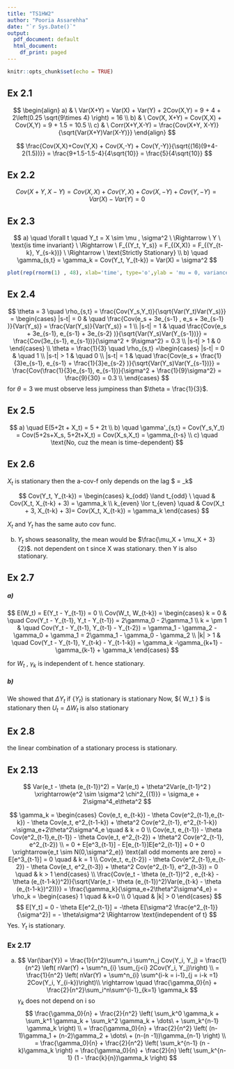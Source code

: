```yaml
---
title: "TS1HW2"
author: "Pooria Assarehha"
date: "`r Sys.Date()`"
output:
  pdf_document: default
  html_document:
    df_print: paged
---
```


```r
knitr::opts_chunk$set(echo = TRUE)
```

## Ex 2.1

$$
\begin{align}
a) & \ Var(X+Y) = Var(X) + Var(Y) + 2Cov(X,Y) = 9 + 4 + 2\left(0.25 \sqrt{9\times 4} \right) = 16 \\
b) & \ Cov(X, X+Y) = Cov(X,X) + Cov(X,Y) = 9 + 1.5 = 10.5 \\
c) & \ Corr(X+Y,X-Y) = \frac{Cov(X+Y, X-Y)}{\sqrt{Var(X+Y)Var(X-Y)}} 
\end{align}
$$

$$
\frac{Cov(X,X)+Cov(Y,X) + Cov(X,-Y) + Cov(Y,-Y)}{\sqrt{(16)(9+4-2(1.5))}} = \frac{9+1.5-1.5-4}{4\sqrt{10}} = \frac{5}{4\sqrt{10}}
$$

## Ex 2.2

$$
Cov(X+Y,X-Y) = Cov(X,X)+Cov(Y,X) + Cov(X,-Y) + Cov(Y,-Y) = Var(X)-Var(Y) = 0
$$

## Ex 2.3

$$
a) \quad \forall t \quad Y_t  = X \sim \mu , \sigma^2 \ \Rightarrow \ Y \ \text{is time invariant} \ \Rightarrow \ F_{(Y_t, Y_s)} = F_{(X,X)} = F_{(Y_{t-k}, Y_{s-k})} \ \Rightarrow \ \text{Strictly Stationary} \\
b) \quad \gamma_{s,t} = \gamma_k = Cov(Y_t, Y_{t-k}) = Var(X) = \sigma^2
$$

```r
plot(rep(rnorm(1) , 48), xlab='time', type='o',ylab = 'mu = 0, variance = 1')
```

## Ex 2.4

$$
\theta = 3 \quad \rho_{s,t} = \frac{Cov(Y_s,Y_t)}{\sqrt{Var(Y_t)Var(Y_s)}} = \begin{cases}
|s-t| = 0 & \quad \frac{Cov(e_s + 3e_{s-1} , e_s + 3e_{s-1} )}{Var(Y_s)} = \frac{Var(Y_s)}{Var(Y_s)} = 1 \\
|s-t| = 1 & \quad \frac{Cov(e_s + 3e_{s-1}, e_{s-1} + 3e_{s-2} )}{\sqrt{Var(Y_s)Var(Y_{s-1})}}  = \frac{Cov(3e_{s-1}, e_{s-1})}{\sigma^2 + 9\sigma^2} = 0.3 \\
|s-t| > 1 & 0
\end{cases} \\
\theta = \frac{1}{3} \quad  \rho_{s,t} =\begin{cases}
|s-t| = 0 & \quad 1  \\
|s-t| > 1 & \quad 0 \\
|s-t| = 1 & \quad \frac{Cov(e_s + \frac{1}{3}e_{s-1}, e_{s-1} + \frac{1}{3}e_{s-2} )}{\sqrt{Var(Y_s)Var(Y_{s-1})}}  = \frac{Cov(\frac{1}{3}e_{s-1}, e_{s-1})}{\sigma^2 + \frac{1}{9}\sigma^2} = \frac{9}{30} = 0.3 \\
\end{cases}
$$
for $\theta = 3$ we must observe less jumpiness than $\theta = \frac{1}{3}$.

## Ex 2.5

$$
a) \quad  E(5+2t + X_t) = 5 + 2t \\
b) \quad  \gamma'_{s,t} = Cov(Y_s,Y_t) = Cov(5+2s+X_s, 5+2t+X_t) = Cov(X_s,X_t) = \gamma_{t-s} \\
c) \quad \text{No, cuz the mean is time-dependent}
$$

## Ex 2.6 


$X_t$ is stationary then the a-cov-f only depends on the lag  $ = \gamma_k$ 

$$
Cov(Y_t, Y_{t-k}) = 
\begin{cases} 
k_{odd} \land t_{odd} \ \quad & Cov(X_t, X_{t-k} + 3) = \gamma_k \\
k_{even} \lor t_{even} \quad &  Cov(X_t + 3, X_{t-k} + 3)= Cov(X_t, X_{t-k}) = \gamma_k
\end{cases}
$$

$X_t$ and $Y_t$ has the same auto cov func.

b) $Y_t$ shows seasonality, the mean would be $\frac{\mu_X + \mu_X + 3}{2}$. not dependent on t since X was stationary. then Y is also stationary. 

## Ex 2.7

##### a)

$$
E(W_t) = E(Y_t - Y_{t-1}) = 0  \\
Cov(W_t, W_{t-k}) = 
\begin{cases}
k = 0 & \quad Cov(Y_t - Y_{t-1}, Y_t - Y_{t-1}) = 2\gamma_0 - 2\gamma_1 \\
k = \pm 1 & \quad Cov(Y_t - Y_{t-1}, Y_{t-1} - Y_{t-2}) = \gamma_1 - \gamma_2 - \gamma_0 + \gamma_1 = 2\gamma_1 - \gamma_0 - \gamma_2 \\
|k| > 1 & \quad Cov(Y_t - Y_{t-1}, Y_{t-k} - Y_{t-1-k}) = \gamma_k -\gamma_{k+1} -\gamma_{k-1} + \gamma_k 
\end{cases}
$$

for $W_t$ , $\gamma_k$ is independent of t. hence stationary.

##### b)
We showed that $\Delta Y_t$ if $\{ Y_t \}$ is stationary is stationary
Now, $\{ W_t \}  $ is stationary then $U_t = \Delta W_t$ is also stationary  

## Ex 2.8

the linear combination of a stationary process is stationary.

## Ex 2.13

$$
Var(e_t - \theta (e_{t-1})^2) = Var(e_t) + \theta^2Var(e_{t-1}^2 ) \xrightarrow{e^2 \sim \sigma^2 \chi^2_{(1)}} = \sigma_e + 2\sigma^4_e\theta^2
$$

$$
\gamma_k =  
\begin{cases}
Cov(e_t, e_{t-k}) - \theta Cov(e^2_{t-1},e_{t-k}) - \theta Cov(e_t, e^2_{t-1-k}) + \theta^2 Cov(e^2_{t-1}, e^2_{t-1-k}) =\sigma_e+2\theta^2\sigma^4_e \quad & k = 0 \\
Cov(e_t, e_{t-1}) - \theta Cov(e^2_{t-1},e_{t-1}) - \theta Cov(e_t, e^2_{t-2}) + \theta^2 Cov(e^2_{t-1}, e^2_{t-2}) \\
= 0 + E[e^3_{t-1}] - E[e_{t-1}]E[e^2_{t-1}] + 0 + 0 \xrightarrow{e_t \sim N(0,\sigma^2_e)} \text{all odd moments are zero} = E[e^3_{t-1}] = 0 \quad & k = 1 \\
Cov(e_t, e_{t-2}) - \theta Cov(e^2_{t-1},e_{t-2}) - \theta Cov(e_t, e^2_{t-3}) + \theta^2 Cov(e^2_{t-1}, e^2_{t-3}) = 0 \quad & k > 1
\end{cases} \\
\frac{Cov(e_t - \theta (e_{t-1})^2 , e_{t-k} - \theta (e_{t-1-k})^2)}{\sqrt{Var(e_t - \theta (e_{t-1})^2)Var(e_{t-k} - \theta (e_{t-1-k})^2))}} 
= \frac{\gamma_k}{\sigma_e+2\theta^2\sigma^4_e} = \rho_k = 
\begin{cases}
1 \quad & k=0 \\
0 \quad & |k| > 0
\end{cases}
$$
$$
E[Y_t] = 0 - \theta E[e^2_{t-1}] = -\theta E[\sigma^2 \frac{e^2_{t-1}}{\sigma^2}] = - \theta\sigma^2 \Rightarrow \text{independent of t}
$$
Yes. $Y_t$ is stationary. 

### Ex 2.17

 a) 
 $$
 Var(\bar{Y}) = \frac{1}{n^2}\sum^n_i \sum^n_j Cov(Y_i, Y_j) = \frac{1}{n^2} \left( nVar(Y) + \sum^n_{i} \sum_{j<i} 2Cov(Y_i, Y_j)\right) \\
 = \frac{1}{n^2} \left( nVar(Y) + \sum^n_{i} \sum^{i-k = i-1}_{j = i-k =1} 2Cov(Y_i, Y_{i-k})\right)\\
 \rightarrow \quad \frac{\gamma_0}{n} + \frac{2}{n^2}\sum_i^n\sum^{i-1}_{k=1} \gamma_k
 $$
$\gamma_k$ does not depend on i so
$$
\frac{\gamma_0}{n} + \frac{2}{n^2} \left( \sum_k^0 \gamma_k + \sum_k^1 \gamma_k + \sum_k^2 \gamma_k + \dots\ + \sum_k^{n-1} \gamma_k \right) \\ 
= \frac{\gamma_0}{n} + \frac{2}{n^2} \left( (n-1)\gamma_1 + (n-2)\gamma_2 + \dots\ + (n-(n -1))\gamma_{n-1} \right) \\
= \frac{\gamma_0}{n} + \frac{2}{n^2} \left( \sum_k^{n-1} (n - k)\gamma_k \right) = \frac{\gamma_0}{n} + \frac{2}{n} \left( \sum_k^{n-1} (1 - \frac{k}{n})\gamma_k \right)  
$$